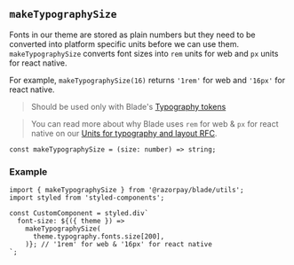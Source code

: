 
<Meta title="Utils/makeTypographySize" />

## `makeTypographySize`

Fonts in our theme are stored as plain numbers but they need to be converted into platform specific units before we can use them.
`makeTypographySize` converts font sizes into `rem` units for web and `px` units for react native.

For example, `makeTypographySize(16)` returns `'1rem'` for web and `'16px'` for react native.

> Should be used only with Blade's [Typography tokens](?path=/story/tokens-typography--docs)

> You can read more about why Blade uses `rem` for web & `px` for react native on our [Units for typography and layout RFC](https://github.com/razorpay/blade/blob/master/rfcs/2021-02-19-units-for-typography-and-layout.md).

```tsx
const makeTypographySize = (size: number) => string;
```

### Example

```tsx
import { makeTypographySize } from '@razorpay/blade/utils';
import styled from 'styled-components';

const CustomComponent = styled.div`
  font-size: ${({ theme }) =>
    makeTypographySize(
      theme.typography.fonts.size[200],
    )}; // '1rem' for web & '16px' for react native
`;
```
